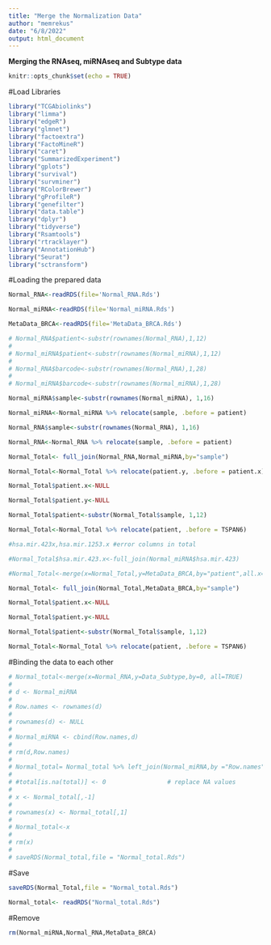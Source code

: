 ---
title: "Merge the Normalization Data"
author: "memrekus"
date: "6/8/2022"
output: html_document
---


__Merging the RNAseq, miRNAseq and Subtype data__


```{r setup, include=TRUE}
knitr::opts_chunk$set(echo = TRUE)
```


#Load Libraries


```{r}

library("TCGAbiolinks")
library("limma")
library("edgeR")
library("glmnet")
library("factoextra")
library("FactoMineR")
library("caret")
library("SummarizedExperiment")
library("gplots")
library("survival")
library("survminer")
library("RColorBrewer")
library("gProfileR")
library("genefilter")
library("data.table")
library("dplyr")
library("tidyverse")
library("Rsamtools")
library("rtracklayer")
library("AnnotationHub")
library("Seurat")
library("sctransform")

```


#Loading the prepared data


```{r}

Normal_RNA<-readRDS(file='Normal_RNA.Rds')

Normal_miRNA<-readRDS(file='Normal_miRNA.Rds')

MetaData_BRCA<-readRDS(file='MetaData_BRCA.Rds')

# Normal_RNA$patient<-substr(rownames(Normal_RNA),1,12)
# 
# Normal_miRNA$patient<-substr(rownames(Normal_miRNA),1,12)
# 
# Normal_RNA$barcode<-substr(rownames(Normal_RNA),1,28)
#  
# Normal_miRNA$barcode<-substr(rownames(Normal_miRNA),1,28)

Normal_miRNA$sample<-substr(rownames(Normal_miRNA), 1,16)

Normal_miRNA<-Normal_miRNA %>% relocate(sample, .before = patient)

Normal_RNA$sample<-substr(rownames(Normal_RNA), 1,16)

Normal_RNA<-Normal_RNA %>% relocate(sample, .before = patient)

Normal_Total<- full_join(Normal_RNA,Normal_miRNA,by="sample")

Normal_Total<-Normal_Total %>% relocate(patient.y, .before = patient.x)

Normal_Total$patient.x<-NULL

Normal_Total$patient.y<-NULL

Normal_Total$patient<-substr(Normal_Total$sample, 1,12)

Normal_Total<-Normal_Total %>% relocate(patient, .before = TSPAN6)

#hsa.mir.423x,hsa.mir.1253.x #error columns in total

#Normal_Total$hsa.mir.423.x<-full_join(Normal_miRNA$hsa.mir.423)

#Normal_Total<-merge(x=Normal_Total,y=MetaData_BRCA,by="patient",all.x=TRUE)

Normal_Total<- full_join(Normal_Total,MetaData_BRCA,by="sample")

Normal_Total$patient.x<-NULL

Normal_Total$patient.y<-NULL

Normal_Total$patient<-substr(Normal_Total$sample, 1,12)

Normal_Total<-Normal_Total %>% relocate(patient, .before = TSPAN6)

```


#Binding the data to each other


```{r}

# Normal_total<-merge(x=Normal_RNA,y=Data_Subtype,by=0, all=TRUE)
# 
# d <- Normal_miRNA
# 
# Row.names <- rownames(d)
# 
# rownames(d) <- NULL
# 
# Normal_miRNA <- cbind(Row.names,d)
# 
# rm(d,Row.names)
# 
# Normal_total= Normal_total %>% left_join(Normal_miRNA,by ="Row.names")
# 
# #total[is.na(total)] <- 0                 # replace NA values
# 
# x <- Normal_total[,-1]
# 
# rownames(x) <- Normal_total[,1]
# 
# Normal_total<-x
# 
# rm(x)
# 
# saveRDS(Normal_total,file = "Normal_total.Rds")

```


#Save


```{r}

saveRDS(Normal_Total,file = "Normal_total.Rds")

Normal_total<- readRDS("Normal_total.Rds")

```


#Remove 


```{r}

rm(Normal_miRNA,Normal_RNA,MetaData_BRCA)

```

